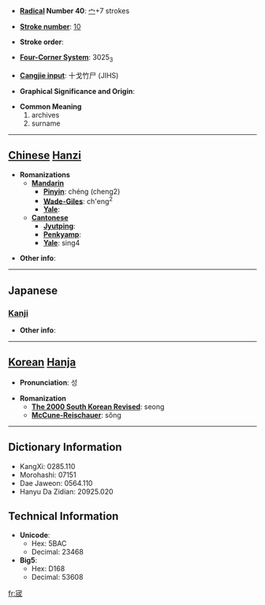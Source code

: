 * '''[[Wiktionary:Chinese radical index| Radical]] Number 40''': [[Wiktionary:Chinese radical index 宀|宀]]+7 strokes

* '''[[Wiktionary:Chinese total strokes index|Stroke number]]''': [[Wiktionary:Chinese total strokes index 10|10]]

* '''Stroke order''': 

* '''[[Wiktionary:Chinese four corner index|Four-Corner System]]''': 3025<sub>3</sub>

* '''[[Wiktionary:Chinese Cangjie index|Cangjie input]]''': 十戈竹尸 (JIHS)

* '''Graphical Significance and Origin''': 

* '''Common Meaning'''
*#archives
*# surname


----

== [[Chinese]] [[Hanzi]] ==

* '''Romanizations'''
** '''[[Mandarin]]'''
*** '''[[Pinyin]]''': chéng (cheng2)
*** '''[[Wade-Giles]]''': ch'eng<sup>2</sup>
*** '''[[Yale]]''': 
** '''[[Cantonese]]'''
*** '''[[Jyutping]]''':
*** '''[[Penkyamp]]''': 
*** '''[[Yale]]''': sing4

* '''Other info''': 

----

==Japanese==
===[[Kanji]]===
{{kanji|on readings=[[せい]] (sei), [[じょう]] (jō)
|kun readings=[[くら]] (kura)
}}

* '''Other info''':  

----

== [[Korean]] [[Hanja]] ==

* '''Pronunciation''': 성

* '''Romanization'''
** '''[[The 2000 South Korean Revised Romanization|The 2000 South Korean Revised]]''': seong
** '''[[McCune-Reischauer]]''': sŏng

----

== Dictionary Information ==

* KangXi: 0285.110
* Morohashi: 07151
* Dae Jaweon: 0564.110
* Hanyu Da Zidian: 20925.020

== Technical Information ==

* '''Unicode''':
** Hex: 5BAC
** Decimal: 23468
* '''Big5''':
** Hex: D168
** Decimal: 53608

[[fr:宬]]